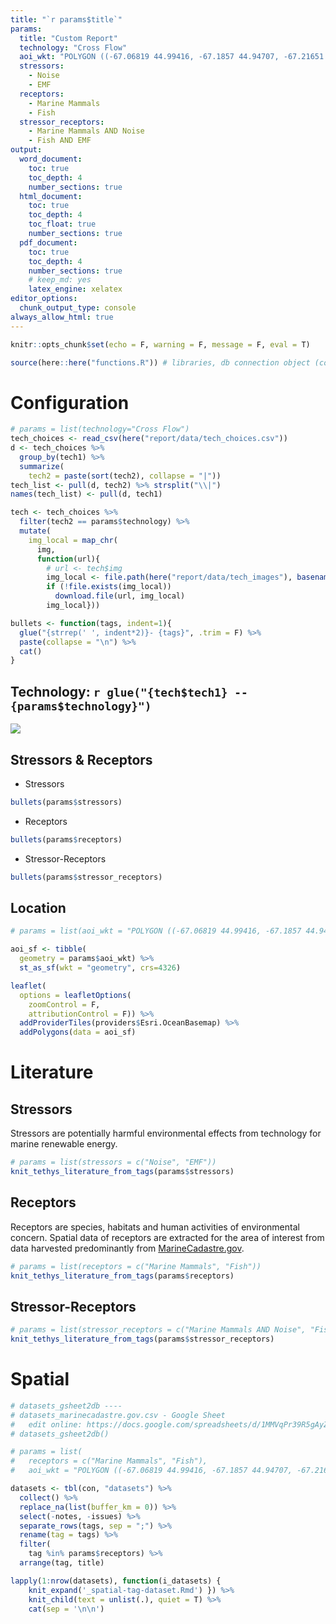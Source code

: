 ```yaml
---
title: "`r params$title`"
params:
  title: "Custom Report"
  technology: "Cross Flow"
  aoi_wkt: "POLYGON ((-67.06819 44.99416, -67.1857 44.94707, -67.21651 44.88058, -67.15834 44.78871, -67.04385 44.81789, -66.91015 44.86279, -67.06819 44.99416))"
  stressors: 
    - Noise
    - EMF
  receptors:
    - Marine Mammals
    - Fish
  stressor_receptors:
    - Marine Mammals AND Noise
    - Fish AND EMF
output:
  word_document:
    toc: true
    toc_depth: 4
    number_sections: true
  html_document:
    toc: true
    toc_depth: 4
    toc_float: true
    number_sections: true
  pdf_document:
    toc: true
    toc_depth: 4
    number_sections: true
    # keep_md: yes
    latex_engine: xelatex
editor_options: 
  chunk_output_type: console
always_allow_html: true
---
```


```r
knitr::opts_chunk$set(echo = F, warning = F, message = F, eval = T)
```

```r
source(here::here("functions.R")) # libraries, db connection object (con)
```

# Configuration

```r
# params = list(technology="Cross Flow")
tech_choices <- read_csv(here("report/data/tech_choices.csv"))
d <- tech_choices %>% 
  group_by(tech1) %>% 
  summarize(
    tech2 = paste(sort(tech2), collapse = "|"))
tech_list <- pull(d, tech2) %>% strsplit("\\|")
names(tech_list) <- pull(d, tech1)

tech <- tech_choices %>% 
  filter(tech2 == params$technology) %>% 
  mutate(
    img_local = map_chr(
      img, 
      function(url){
        # url <- tech$img
        img_local <- file.path(here("report/data/tech_images"), basename(url))
        if (!file.exists(img_local))
          download.file(url, img_local)
        img_local}))

bullets <- function(tags, indent=1){
  glue("{strrep(' ', indent*2)}- {tags}", .trim = F) %>% 
  paste(collapse = "\n") %>% 
  cat()
}
```

## Technology: `r glue("{tech$tech1} -- {params$technology}")`

![](`r ifelse(knitr::is_html_output(), tech$gif, tech$img_local)`)

<!-- ### Tags -->

## Stressors & Receptors

* Stressors

```r
bullets(params$stressors)
```

* Receptors

```r
bullets(params$receptors)
```

* Stressor-Receptors

```r
bullets(params$stressor_receptors)
```

## Location

```r
# params = list(aoi_wkt = "POLYGON ((-67.06819 44.99416, -67.1857 44.94707, -67.21651 44.88058, -67.15834 44.78871, -67.04385 44.81789, -66.91015 44.86279, -67.06819 44.99416))")

aoi_sf <- tibble(
  geometry = params$aoi_wkt) %>%
  st_as_sf(wkt = "geometry", crs=4326)

leaflet(
  options = leafletOptions(
    zoomControl = F,
    attributionControl = F)) %>%
  addProviderTiles(providers$Esri.OceanBasemap) %>%
  addPolygons(data = aoi_sf)
```

# Literature

## Stressors

Stressors are potentially harmful environmental effects from technology for marine renewable energy.

```r
# params = list(stressors = c("Noise", "EMF"))
knit_tethys_literature_from_tags(params$stressors)
```

## Receptors

Receptors are species, habitats and human activities of environmental concern. Spatial data of receptors are extracted for the area of interest from data harvested predominantly from [MarineCadastre.gov](https://MarineCadastre.gov).

```r
# params = list(receptors = c("Marine Mammals", "Fish"))
knit_tethys_literature_from_tags(params$receptors)
```

## Stressor-Receptors

```r
# params = list(stressor_receptors = c("Marine Mammals AND Noise", "Fish AND EMF"))
knit_tethys_literature_from_tags(params$stressor_receptors)
```

# Spatial

```r
# datasets_gsheet2db ----
# datasets_marinecadastre.gov.csv - Google Sheet
#   edit online: https://docs.google.com/spreadsheets/d/1MMVqPr39R5gAyZdY2iJIkkIdYqgEBJYQeGqDk1z-RKQ/edit#gid=0
# datasets_gsheet2db()

# params = list(
#   receptors = c("Marine Mammals", "Fish"),
#   aoi_wkt = "POLYGON ((-67.06819 44.99416, -67.1857 44.94707, -67.21651 44.88058, -67.15834 44.78871, -67.04385 44.81789, -66.91015 44.86279, -67.06819 44.99416))")

datasets <- tbl(con, "datasets") %>% 
  collect() %>%
  replace_na(list(buffer_km = 0)) %>% 
  select(-notes, -issues) %>% 
  separate_rows(tags, sep = ";") %>% 
  rename(tag = tags) %>% 
  filter(
    tag %in% params$receptors) %>% 
  arrange(tag, title)

lapply(1:nrow(datasets), function(i_datasets) {
    knit_expand('_spatial-tag-dataset.Rmd') }) %>% 
    knit_child(text = unlist(.), quiet = T) %>% 
    cat(sep = '\n\n')
```

